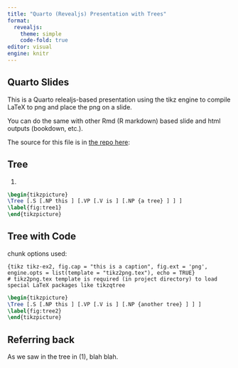 ```yaml
---
title: "Quarto (Revealjs) Presentation with Trees"
format: 
  revealjs:
    theme: simple
    code-fold: true
editor: visual
engine: knitr
---
```


## Quarto Slides


This is a Quarto relealjs-based presentation using the tikz engine to compile LaTeX to png and place the png on a slide. 

You can do the same with other Rmd (R markdown) based slide and html outputs (bookdown, etc.). 

The source for this file is in [the repo here](https://github.com/UMWordLab/linguist-slides): 

## Tree

(@tree1)
```tikz

\begin{tikzpicture}
\Tree [.S [.NP this ] [.VP [.V is ] [.NP {a tree} ] ] ]
\label{fig:tree1}
\end{tikzpicture}

```

## Tree with Code

chunk options used:
```verbatim
{tikz tikz-ex2, fig.cap = "this is a caption", fig.ext = 'png', engine.opts = list(template = "tikz2png.tex"), echo = TRUE}
# tikz2png.tex template is required (in project directory) to load special LaTeX packages like tikzqtree
```


```tikz

\begin{tikzpicture}
\Tree [.S [.NP this ] [.VP [.V is ] [.NP {another tree} ] ] ]
\label{fig:tree2}
\end{tikzpicture}

```


## Referring back

As we saw in the tree in (@tree1), blah blah. 